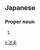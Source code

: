 ==Japanese==
{{ja-kanjitab|のり|お}}

===Proper noun===
{{ja-pos|のりお|proper}}

# {{given name|male|lang=ja|sort=のりお}}

[[li:法夫]]
